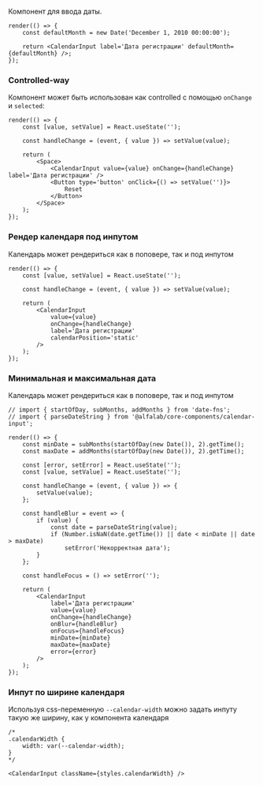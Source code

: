 
Компонент для ввода даты.

```tsx live
render(() => {
    const defaultMonth = new Date('December 1, 2010 00:00:00');

    return <CalendarInput label='Дата регистрации' defaultMonth={defaultMonth} />;
});
```

### Controlled-way

Компонент может быть использован как controlled с помощью `onChange` и `selected`:

```tsx live
render(() => {
    const [value, setValue] = React.useState('');

    const handleChange = (event, { value }) => setValue(value);

    return (
        <Space>
            <CalendarInput value={value} onChange={handleChange} label='Дата регистрации' />
            <Button type='button' onClick={() => setValue('')}>
                Reset
            </Button>
        </Space>
    );
});
```

### Рендер календаря под инпутом

Календарь может рендериться как в поповере, так и под инпутом

```tsx live
render(() => {
    const [value, setValue] = React.useState('');

    const handleChange = (event, { value }) => setValue(value);

    return (
        <CalendarInput
            value={value}
            onChange={handleChange}
            label='Дата регистрации'
            calendarPosition='static'
        />
    );
});
```

### Минимальная и максимальная дата

Календарь может рендериться как в поповере, так и под инпутом

```tsx live
// import { startOfDay, subMonths, addMonths } from 'date-fns';
// import { parseDateString } from '@alfalab/core-components/calendar-input';

render(() => {
    const minDate = subMonths(startOfDay(new Date()), 2).getTime();
    const maxDate = addMonths(startOfDay(new Date()), 2).getTime();

    const [error, setError] = React.useState('');
    const [value, setValue] = React.useState('');

    const handleChange = (event, { value }) => {
        setValue(value);
    };

    const handleBlur = event => {
        if (value) {
            const date = parseDateString(value);
            if (Number.isNaN(date.getTime()) || date < minDate || date > maxDate)
                setError('Некорректная дата');
        }
    };

    const handleFocus = () => setError('');

    return (
        <CalendarInput
            label='Дата регистрации'
            value={value}
            onChange={handleChange}
            onBlur={handleBlur}
            onFocus={handleFocus}
            minDate={minDate}
            maxDate={maxDate}
            error={error}
        />
    );
});
```

### Инпут по ширине календаря

Используя css-переменную `--calendar-width` можно задать инпуту такую же ширину, как у компонента календаря

```tsx
/*
.calendarWidth {
    width: var(--calendar-width);
}
*/

<CalendarInput className={styles.calendarWidth} />
```
